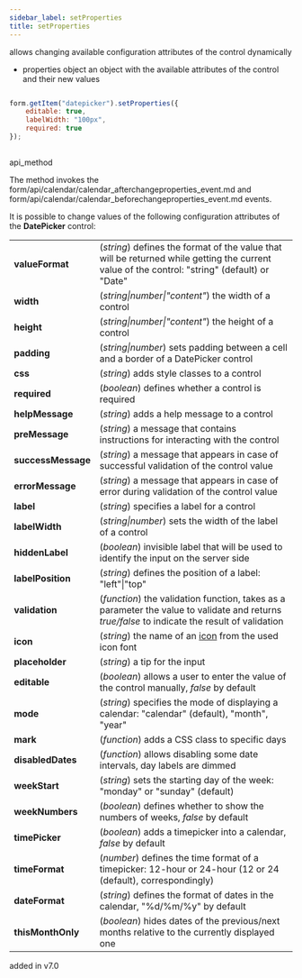 ```yaml
---
sidebar_label: setProperties
title: setProperties
---
```



          


<Short>
 allows changing available configuration attributes of the control dynamically


</Short>



- properties   object      an object with the available attributes of the control and their new values


~~~js

form.getItem("datepicker").setProperties({
    editable: true,
    labelWidth: "100px",
    required: true
});
 

~~~
 api_method

<Descr>


The method invokes the form/api/calendar/calendar_afterchangeproperties_event.md and form/api/calendar/calendar_beforechangeproperties_event.md events.

It is possible to change values of the following configuration attributes of the <strong>DatePicker</strong> control:

<table class="webixdoc_links">
	<tbody>
    <tr>
			<td class="webixdoc_links0"><b>valueFormat</b></td>
			<td>(<i>string</i>) defines the format of the value that will be returned while getting the current value of the control: "string" (default) or "Date"</td>
		</tr>
    <tr>
			<td class="webixdoc_links0"><b>width</b></td>
			<td>(<i>string|number|"content"</i>) the width of a control </td>
		</tr>
		<tr>
			<td class="webixdoc_links0"><b>height</b></td>
			<td>(<i>string|number|"content"</i>) the height of a control </td>
		</tr>
         <tr>
			<td class="webixdoc_links0"><b>padding</b></td>
			<td>(<i>string|number</i>) sets padding between a cell and a border of a DatePicker control</td>
		</tr>	
		<tr>
			<td class="webixdoc_links0"><b>css</b></td>
			<td>(<i>string</i>) adds style classes to a control </td>
		</tr>
    <tr>
			<td class="webixdoc_links0"><b>required</b></td>
			<td>(<i>boolean</i>) defines whether a control is required </td>
		</tr>
    <tr>
			<td class="webixdoc_links0"><b>helpMessage</b></td>
			<td>(<i>string</i>) adds a help message to a control</td>
		</tr>
		<tr>
			<td class="webixdoc_links0"><b>preMessage</b></td>
			<td>(<i>string</i>) a message that contains instructions for interacting with the control</td>
		</tr>
		<tr>
			<td class="webixdoc_links0"><b>successMessage</b></td>
			<td>(<i>string</i>) a message that appears in case of successful validation of the control value</td>
		</tr>
		<tr>
			<td class="webixdoc_links0"><b>errorMessage</b></td>
			<td>(<i>string</i>) a message that appears in case of error during validation of the control value</td>
		</tr>
    <tr>
			<td class="webixdoc_links0"><b>label</b></td>
			<td>(<i>string</i>) specifies a label for a control</td>
		</tr>
    <tr>
			<td class="webixdoc_links0"><b>labelWidth</b></td>
			<td>(<i>string|number</i>) sets the width of the label of a control</td>
		</tr>
    <tr>
			<td class="webixdoc_links0"><b>hiddenLabel</b></td>
			<td>(<i>boolean</i>) invisible label that will be used to identify the input on the server side</td>
		</tr>
		<tr>
			<td class="webixdoc_links0"><b>labelPosition</b></td>
			<td>(<i>string</i>) defines the position of a label: "left"|"top"</td>
		</tr>
		<tr>
			<td class="webixdoc_links0"><b>validation</b></td>
			<td>(<i>function</i>) the validation function, takes as a parameter the value to validate and returns <i>true/false</i> to indicate the result of validation</td>
		</tr>
		<tr>
			<td class="webixdoc_links0"><b>icon</b></td>
			<td>(<i>string</i>) the name of an <a href="https://docs.dhtmlx.com/suite/helpers__icon.html">icon</a> from the used icon font</td>
		</tr>
    <tr>
			<td class="webixdoc_links0"><b>placeholder</b></td>
			<td>(<i>string</i>) a tip for the input </td>
		</tr>
    <tr>
			<td class="webixdoc_links0"><b>editable</b></td>
			<td>(<i>boolean</i>) allows a user to enter the value of the control manually, <i>false</i> by default </td>
		</tr>
    <tr>
			<td class="webixdoc_links0"><b>mode</b></td>
			<td>(<i>string</i>) specifies the mode of displaying a calendar: "calendar" (default), "month", "year" </td>
		</tr>
    <tr>
			<td class="webixdoc_links0"><b>mark</b></td>
			<td>(<i>function</i>) adds a CSS class to specific days </td>
		</tr>
    <tr>
			<td class="webixdoc_links0"><b>disabledDates</b></td>
			<td>(<i>function</i>) allows disabling some date intervals, day labels are dimmed </td>
		</tr>
    <tr>
			<td class="webixdoc_links0"><b>weekStart</b></td>
			<td>(<i>string</i>) sets the starting day of the week: "monday" or "sunday" (default) </td>
		</tr>
    <tr>
			<td class="webixdoc_links0"><b>weekNumbers</b></td>
			<td>(<i>boolean</i>) defines whether to show the numbers of weeks, <i>false</i> by default</td>
		</tr>
    <tr>
			<td class="webixdoc_links0"><b>timePicker</b></td>
			<td>(<i>boolean</i>) adds a timepicker into a calendar, <i>false</i> by default</td>
		</tr>
    <tr>
			<td class="webixdoc_links0"><b>timeFormat</b></td>
			<td>(<i>number</i>) defines the time format of a timepicker: 12-hour or 24-hour (12 or 24 (default), correspondingly)</td>
		</tr>
    <tr>
			<td class="webixdoc_links0"><b>dateFormat</b></td>
			<td>(<i>string</i>) defines the format of dates in the calendar, "%d/%m/%y" by default</td>
		</tr>
    <tr>
			<td class="webixdoc_links0"><b>thisMonthOnly</b></td>
			<td>(<i>boolean</i>) hides dates of the previous/next months relative to the currently displayed one</td>
		</tr>
    </tbody>
</table>



</Descr>


 added in v7.0


